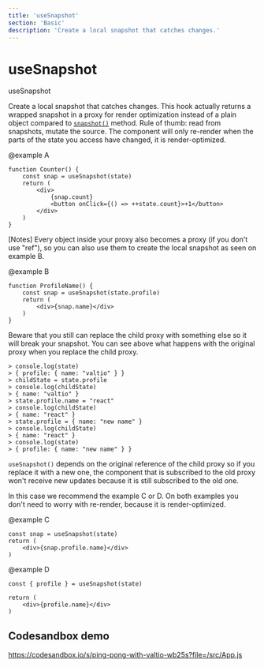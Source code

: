 ```yaml
---
title: 'useSnapshot'
section: 'Basic'
description: 'Create a local snapshot that catches changes.'
---
```


# useSnapshot

useSnapshot

Create a local snapshot that catches changes. This hook actually returns a wrapped snapshot in a proxy for
render optimization instead of a plain object compared to <a href="/docs/advanced/snapshot">`snapshot()`</a> method.
Rule of thumb: read from snapshots, mutate the source.
The component will only re-render when the parts of the state you access have changed, it is render-optimized.

@example A

```
function Counter() {
	const snap = useSnapshot(state)
	return (
		<div>
			{snap.count}
			<button onClick={() => ++state.count}>+1</button>
		</div>
	)
}
```

[Notes]
Every object inside your proxy also becomes a proxy (if you don't use "ref"), so you can also use them to create
the local snapshot as seen on example B.

@example B

```
function ProfileName() {
	const snap = useSnapshot(state.profile)
	return (
		<div>{snap.name}</div>
	)
}
```

Beware that you still can replace the child proxy with something else so it will break your snapshot. You can see
above what happens with the original proxy when you replace the child proxy.

```
> console.log(state)
> { profile: { name: "valtio" } }
> childState = state.profile
> console.log(childState)
> { name: "valtio" }
> state.profile.name = "react"
> console.log(childState)
> { name: "react" }
> state.profile = { name: "new name" }
> console.log(childState)
> { name: "react" }
> console.log(state)
> { profile: { name: "new name" } }
```

`useSnapshot()` depends on the original reference of the child proxy so if you replace it with a new one, the component
that is subscribed to the old proxy won't receive new updates because it is still subscribed to the old one.

In this case we recommend the example C or D. On both examples you don't need to worry with re-render,
because it is render-optimized.

@example C

```
const snap = useSnapshot(state)
return (
	<div>{snap.profile.name}</div>
)
```

@example D

```
const { profile } = useSnapshot(state)

return (
	<div>{profile.name}</div>
)
```

## Codesandbox demo

https://codesandbox.io/s/ping-pong-with-valtio-wb25s?file=/src/App.js
